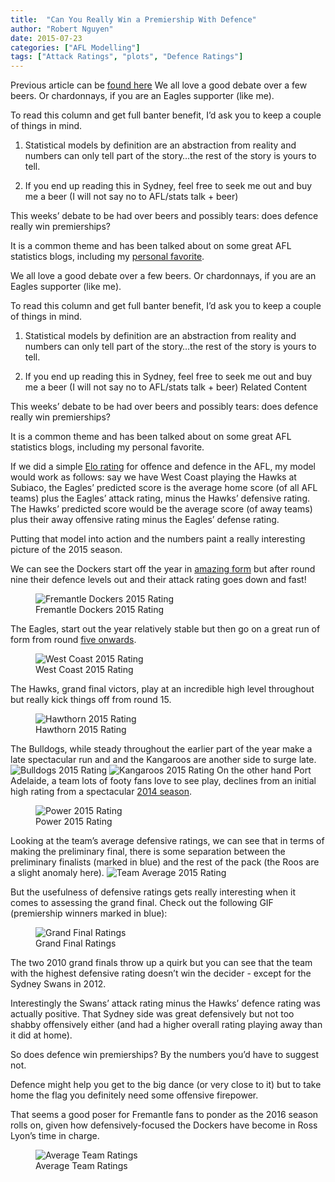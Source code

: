 ```yaml
---
title:  "Can You Really Win a Premiership With Defence"
author: "Robert Nguyen"
date: 2015-07-23
categories: ["AFL Modelling"]
tags: ["Attack Ratings", "plots", "Defence Ratings"]
---
```


Previous article can be [found here](http://www.watoday.com.au/afl/afl-news/afl-2016-can-you-really-win-a-premiership-with-defence-20160322-gnokkd.html)
We all love a good debate over a few beers. Or chardonnays, if you are an Eagles supporter (like me).

To read this column and get full banter benefit, I'd ask you to keep a couple of things in mind.

1. Statistical models by definition are an abstraction from reality and numbers can only tell part of the story...the rest of the story is yours to tell.

2. If you end up reading this in Sydney, feel free to seek me out and buy me a beer (I will not say no to AFL/stats talk + beer)

This weeks' debate to be had over beers and possibly tears: does defence really win premierships?

It is a common theme and has been talked about on some great AFL statistics blogs, including my [personal favorite](http://www.matterofstats.com/mafl-stats-journal/2015/11/5/on-the-relative-importance-of-offensive-and-defensive-ability-in-vflafl-history?rq=MoSSBOD). 

     

We all love a good debate over a few beers. Or chardonnays, if you are an Eagles supporter (like me).

To read this column and get full banter benefit, I'd ask you to keep a couple of things in mind.


1.  Statistical models by definition are an abstraction from reality and numbers can only tell part of the story...the rest of the story is yours to tell.

2. If you end up reading this in Sydney, feel free to seek me out and buy me a beer (I will not say no to AFL/stats talk + beer)
Related Content

   

This weeks' debate to be had over beers and possibly tears: does defence really win premierships?

It is a common theme and has been talked about on some great AFL statistics blogs, including my personal favorite. 


If we did a simple [Elo rating](https://en.wikipedia.org/wiki/Elo_rating_system) for offence and defence in the AFL, my model would work as follows: say we have West Coast playing the Hawks at Subiaco, the Eagles' predicted score is the average home score (of all AFL teams) plus the Eagles' attack rating, minus the Hawks' defensive rating. The Hawks' predicted score would be the average score (of away teams) plus their away offensive rating minus the Eagles' defense rating.

Putting that model into action and the numbers paint a really interesting picture of the 2015 season.

We can see the Dockers start off the year in [amazing form](http://www.watoday.com.au/afl/afl-news/fremantle-defence-suggests-grand-final-likely-20150724-gijyup.html) but after round nine their defence levels out and their attack rating goes down and fast!


 ![Fremantle Dockers 2015 Rating](/img/defence.png)
 
 
The Eagles, start out the year relatively stable but then go on a great run of form from round [five onwards](www.watoday.com.au/afl/afl-news/afl-finals-2015-west-coast-eagles-arent-guaranteed-victory-against-north-melbourne-20150922-gjrydb.html). 

![West Coast 2015 Rating](/img/defence1.png)

The Hawks, grand final victors, play at an incredible high level throughout but really kick things off from round 15. 

![Hawthorn 2015 Rating](/img/defence2.png)

The Bulldogs, while steady throughout the earlier part of the year make a late spectacular run and and the Kangaroos are another side to surge late.
![Bulldogs 2015 Rating](/img/defence3.png)
![Kangaroos 2015 Rating](/img/defence4.png)
On the other hand Port Adelaide, a team lots of footy fans love to see play, declines from an initial high rating from a spectacular [2014 season](http://www.afl.com.au/news/2014-09-20/six-things-we-learned-hawthorn-v-port-adelaide).

![Power 2015 Rating](/img/defence5.png)

Looking at the team's average defensive ratings, we can see that in terms of making the preliminary final, there is some separation between the preliminary finalists (marked in blue) and the rest of the pack (the Roos are a slight anomaly here).
![Team Average 2015 Rating](/img/defence6.png)

But the usefulness of defensive ratings gets really interesting when it comes to assessing the grand final. Check out the following GIF (premiership winners marked in blue):

![Grand Final Ratings](/img/defence6.gif)

The two 2010 grand finals throw up a quirk but you can see that the team with the highest defensive rating doesn't win the decider - except for the Sydney Swans in 2012.

Interestingly the Swans' attack rating minus the Hawks' defence rating was actually positive. That Sydney side was great defensively but not too shabby offensively either (and had a higher overall rating playing away than it did at home).

So does defence win premierships? By the numbers you'd have to suggest not.

Defence might help you get to the big dance (or very close to it) but to take home the flag you definitely need some offensive firepower.

That seems a good poser for Fremantle fans to ponder as the 2016 season rolls on, given how defensively-focused the Dockers have become in Ross Lyon's time in charge.

![Average Team Ratings](/img/defence7.gif)







